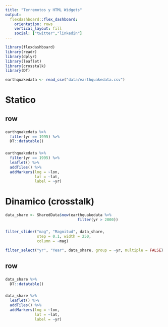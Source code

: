 ```yaml
---
title: "Terremotos y HTML Widgets"
output: 
  flexdashboard::flex_dashboard:
    orientation: rows
    vertical_layout: fill
    social: ["twitter","linkedin"]
---
```


```r
library(flexdashboard)
library(readr)
library(dplyr)
library(leaflet)
library(crosstalk)
library(DT)
```

```r
earthquakedata <- read_csv("data/earthquakedata.csv")
```

# Statico {data-icon=fa-chalkboard}

## row

###

```r
earthquakedata %>%
  filter(yr == 1995) %>%
  DT::datatable()
```

###

```r
earthquakedata %>%
  filter(yr == 1995) %>%
  leaflet() %>%
  addTiles() %>%
  addMarkers(lng = ~lon,
             lat = ~lat,
             label = ~yr)
```


# Dinamico (crosstalk) {data-icon=fa-rocket}

```r
data_share <- SharedData$new(earthquakedata %>%
                                filter(yr > 2000))
```


###

```r
filter_slider("mag", "Magnitud", data_share, 
              step = 0.1, width = 250, 
              column = ~mag)

filter_select("yr", "Year", data_share, group = ~yr, multiple = FALSE)
```

## row

###

```r
data_share %>% 
  DT::datatable()
```



### 

```r
data_share %>%
  leaflet() %>%
  addTiles() %>%
  addMarkers(lng = ~lon,
             lat = ~lat,
             label = ~yr)
```

